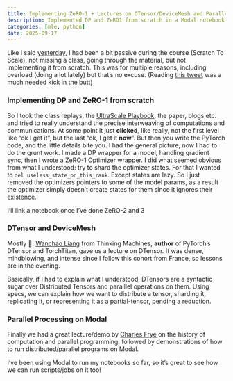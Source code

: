 ```yaml
---
title: Implementing ZeRO-1 + Lectures on DTensor/DeviceMesh and Parallel Processing
description: Implemented DP and ZeRO1 from scratch in a Modal notebook followed by two guest lectures, DTensor/DeviceMesh and Parallel Processing, as part of S2S
categories: [mle, python]
date: 2025-09-17
---
```


Like I said [yesterday](/journal/2025-09-16.qmd), I had been a bit passive during the course (Scratch To Scale), not missing a class, going through the material, but not implementing it from scratch. This was for multiple reasons, including overload (doing a lot lately) but that's no excuse. (Reading [this tweet](https://x.com/justinskycak/status/1967657669713596786){target=_blank} was a much needed kick in the butt)

### Implementing DP and ZeRO-1 from scratch

So I took the class replays, the [UltraScale Playbook](https://huggingface.co/spaces/nanotron/ultrascale-playbook){target=_blank}, the paper, blogs etc. and tried to really understand the precise interweaving of computations and communications. At some point it just **clicked**, like really, not the first level like "ok I get it", but the last "ok, I get it **now**". But then you write the PyTorch code, and the little details bite you. I had the general picture, now I had to do the grunt work. I made a DP wrapper for a model, handling gradient sync, then I wrote a ZeRO-1 Optimizer wrapper. I did what seemed obvious from what I understood: try to shard the optimizer states. For that I wanted to `del useless_state_on_this_rank`. Except states are lazy. So I just removed the optimizers pointers to some of the model params, as a result the optimizer simply doesn't create states for them since it ignores their existence.

I'll link a notebook once I've done ZeRO-2 and 3

### DTensor and DeviceMesh

Mostly 🤯. [Wanchao Liang](https://x.com/wanchao_){target=_blank} from Thinking Machines, **author** of PyTorch's DTensor and TorchTitan, gave us a lecture on DTensor. It was dense, mindblowing, and intense since I follow this cohort from France, so lessons are in the evening.

Basically, if I had to explain what I understood, DTensors are a syntactic sugar over Distributed Tensors and paralllel operations on them. Using specs, we can explain how we want to distribute a tensor, sharding it, replicating it, or representing it as a partial-tensor, pending a reduction.

### Parallel Processing on Modal

Finally we had a great lecture/demo by [Charles Frye](https://x.com/charles_irl){target=_blank} on the history of computation and parallel programming, followed by demonstrations of how to run distributed/parallel programs on Modal.

I've been using Modal to run my notebooks so far, so it's great to see how we can run scripts/jobs on it too!
